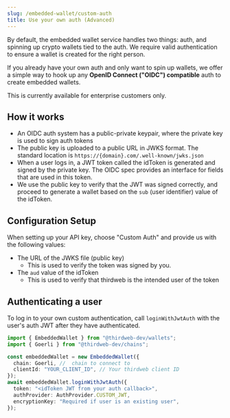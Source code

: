 ```yaml
---
slug: /embedded-wallet/custom-auth
title: Use your own auth (Advanced)
---
```



By default, the embedded wallet service handles two things: auth, and spinning up crypto wallets tied to the auth. We require
valid authentication to ensure a wallet is created for the right person.

If you already have your own auth and only want to spin up wallets, we offer a simple way to hook up any **OpenID Connect ("OIDC") compatible** auth to create embedded wallets.

This is currently available for enterprise customers only.

## How it works

- An OIDC auth system has a public-private keypair, where the private key is used to sign auth tokens
- The public key is uploaded to a public URL in JWKS format. The standard location is `https://{domain}.com/.well-known/jwks.json`
- When a user logs in, a JWT token called the idToken is generated and signed by the private key. The OIDC spec provides an interface for fields that are used in this token.
- We use the public key to verify that the JWT was signed correctly, and proceed to generate a wallet based on the `sub` (user identifier) value of the idToken.

## Configuration Setup

When setting up your API key, choose "Custom Auth" and provide us with the following values:

- The URL of the JWKS file (public key)
  - This is used to verify the token was signed by you.
- The `aud` value of the idToken
  - This is used to verify that thirdweb is the intended user of the token

## Authenticating a user

To log in to your own custom authentication, call `loginWithJwtAuth` with the user's auth JWT after they have authenticated.

```typescript
import { EmbeddedWallet } from "@thirdweb-dev/wallets";
import { Goerli } from "@thirdweb-dev/chains";

const embeddedWallet = new EmbeddedWallet({
  chain: Goerli, //  chain to connect to
  clientId: "YOUR_CLIENT_ID", // Your thirdweb client ID
});
await embeddedWallet.loginWithJwtAuth({
  token: "<idToken JWT from your auth callback>",
  authProvider: AuthProvider.CUSTOM_JWT,
  encryptionKey: "Required if user is an existing user",
});
```
